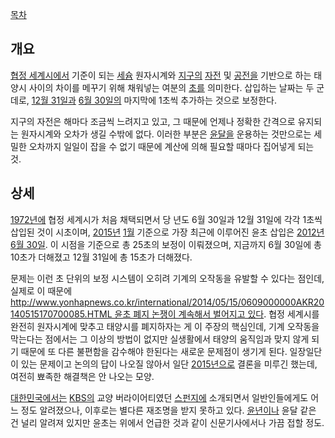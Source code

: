 [[목차]]

== 개요 ==
[[협정 세계시]]에서 기준이 되는 [[세슘]] 원자시계와 [[지구]]의 [[자전]] 및 [[공전]]을 기반으로 하는 태양시 사이의 차이를 메꾸기 위해 채워넣는 여분의 [[초]]를 의미한다. 삽입하는 날짜는 두 군데로, [[12월 31일]]과 [[6월 30일]]의 마지막에 1초씩 추가하는 것으로 보정한다.

지구의 자전은 해마다 조금씩 느려지고 있고, 그 때문에 언제나 정확한 간격으로 유지되는 원자시계와 오차가 생길 수밖에 없다. 이러한 부분은 [[윤달]]을 운용하는 것만으로는 세밀한 오차까지 일일이 잡을 수 없기 때문에 계산에 의해 필요할 때마다 집어넣게 되는 것.


== 상세 ==
[[1972년]]에 협정 세계시가 처음 채택되면서 당 년도 6월 30일과 12월 31일에 각각 1초씩 삽입된 것이 시초이며, [[2015년]] [[1월]] 기준으로 가장 최근에 이루어진 윤초 삽입은 [[2012년]] [[6월 30일]]. 이 시점을 기준으로 총 25초의 보정이 이뤄졌으며, 지금까지 6월 30일에 총 10초가 더해졌고 12월 31일에 총 15초가 더해졌다.

문제는 이런 초 단위의 보정 시스템이 오히려 기계의 오작동을 유발할 수 있다는 점인데, 실제로 이 때문에 [[http://www.yonhapnews.co.kr/international/2014/05/15/0609000000AKR20140515170700085.HTML 윤초 폐지 논쟁이 계속해서 벌어지고 있다]]. 협정 세계시를 완전히 원자시계에 맞추고 태양시를 폐지하자는 게 이 주장의 핵심인데, 기계 오작동을 막는다는 점에서는 그 이상의 방법이 없지만 실생활에서 태양의 움직임과 맞지 않게 되기 때문에 또 다른 불편함을 감수해야 한된다는 새로운 문제점이 생기게 된다. 일장일단이 있는 문제이고 논의의 답이 나오질 않아서 일단 [[2015년]]으로 결론을 미루긴 했는데, 여전히 뾰족한 해결책은 안 나오는 모양.

[[대한민국]]에서는 [[KBS]]의 교양 버라이어티였던 [[스펀지]]에 소개되면서 일반인들에게도 어느 정도 알려졌으나, 이후로는 별다른 재조명을 받지 못하고 있다. [[윤년]]이나 윤달 같은 건 널리 알려져 있지만 윤초는 위에서 언급한 것과 같이 신문기사에서나 가끔 접할 정도.

